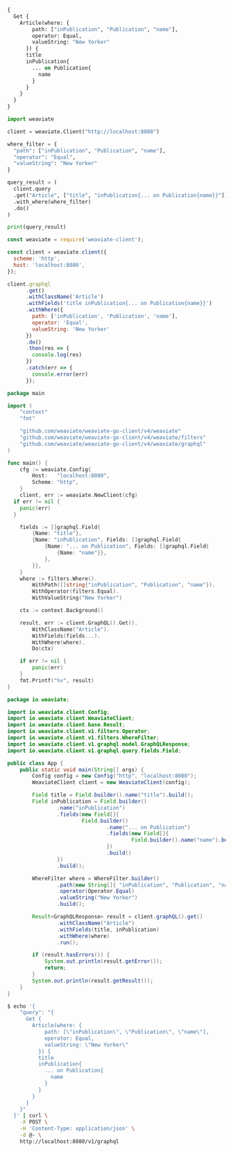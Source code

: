 
<Tabs groupId="languages">
<TabItem value="graphql" label="GraphQL">

```graphql
{
  Get {
    Article(where: {
        path: ["inPublication", "Publication", "name"],
        operator: Equal,
        valueString: "New Yorker"
      }) {
      title
      inPublication{
        ... on Publication{
          name
        }
      }
    }
  }
}
```

</TabItem>
<TabItem value="py" label="Python">

```python
import weaviate

client = weaviate.Client("http://localhost:8080")

where_filter = {
  "path": ["inPublication", "Publication", "name"],
  "operator": "Equal",
  "valueString": "New Yorker"
}

query_result = (
  client.query
  .get("Article", ["title", "inPublication{... on Publication{name}}"])
  .with_where(where_filter)
  .do()
)

print(query_result)
```

</TabItem>
<TabItem value="js" label="JavaScript">

```js
const weaviate = require('weaviate-client');

const client = weaviate.client({
  scheme: 'http',
  host: 'localhost:8080',
});

client.graphql
      .get()
      .withClassName('Article')
      .withFields('title inPublication{... on Publication{name}}')
      .withWhere({
        path: ['inPublication', 'Publication', 'name'],
        operator: 'Equal',
        valueString: 'New Yorker'
      })
      .do()
      .then(res => {
        console.log(res)
      })
      .catch(err => {
        console.error(err)
      });
```

</TabItem>
<TabItem value="go" label="Go">

```go
package main

import (
	"context"
	"fmt"

	"github.com/weaviate/weaviate-go-client/v4/weaviate"
	"github.com/weaviate/weaviate-go-client/v4/weaviate/filters"
	"github.com/weaviate/weaviate-go-client/v4/weaviate/graphql"
)

func main() {
	cfg := weaviate.Config{
		Host:   "localhost:8080",
		Scheme: "http",
	}
	client, err := weaviate.NewClient(cfg)
  if err != nil {
    panic(err)
  }

	fields := []graphql.Field{
		{Name: "title"},
		{Name: "inPublication", Fields: []graphql.Field{
			{Name: "... on Publication", Fields: []graphql.Field{
				{Name: "name"}},
			},
		}},
	}
	where := filters.Where().
		WithPath([]string{"inPublication", "Publication", "name"}).
		WithOperator(filters.Equal).
		WithValueString("New Yorker")

	ctx := context.Background()

	result, err := client.GraphQL().Get().
		WithClassName("Article").
		WithFields(fields...).
		WithWhere(where).
		Do(ctx)

	if err != nil {
		panic(err)
	}
	fmt.Printf("%v", result)
}
```

</TabItem>
<TabItem value="java" label="Java">

```java
package io.weaviate;

import io.weaviate.client.Config;
import io.weaviate.client.WeaviateClient;
import io.weaviate.client.base.Result;
import io.weaviate.client.v1.filters.Operator;
import io.weaviate.client.v1.filters.WhereFilter;
import io.weaviate.client.v1.graphql.model.GraphQLResponse;
import io.weaviate.client.v1.graphql.query.fields.Field;

public class App {
    public static void main(String[] args) {
        Config config = new Config("http", "localhost:8080");
        WeaviateClient client = new WeaviateClient(config);

        Field title = Field.builder().name("title").build();
        Field inPublication = Field.builder()
                .name("inPublication")
                .fields(new Field[]{
                        Field.builder()
                                .name("... on Publication")
                                .fields(new Field[]{
                                        Field.builder().name("name").build()
                                })
                                .build()
                })
                .build();

        WhereFilter where = WhereFilter.builder()
                .path(new String[]{ "inPublication", "Publication", "name" })
                .operator(Operator.Equal)
                .valueString("New Yorker")
                .build();

        Result<GraphQLResponse> result = client.graphQL().get()
                .withClassName("Article")
                .withFields(title, inPublication)
                .withWhere(where)
                .run();

        if (result.hasErrors()) {
            System.out.println(result.getError());
            return;
        }
        System.out.println(result.getResult());
    }
}
```

</TabItem>
<TabItem value="curl" label="Curl">

```bash
$ echo '{
    "query": "{
      Get {
        Article(where: {
            path: [\"inPublication\", \"Publication\", \"name\"],
            operator: Equal,
            valueString: \"New Yorker\"
          }) {
          title
          inPublication{
            ... on Publication{
              name
            }
          }
        }
      }
    }"
  }' | curl \
    -X POST \
    -H 'Content-Type: application/json' \
    -d @- \
    http://localhost:8080/v1/graphql
```

</TabItem>
</Tabs>
